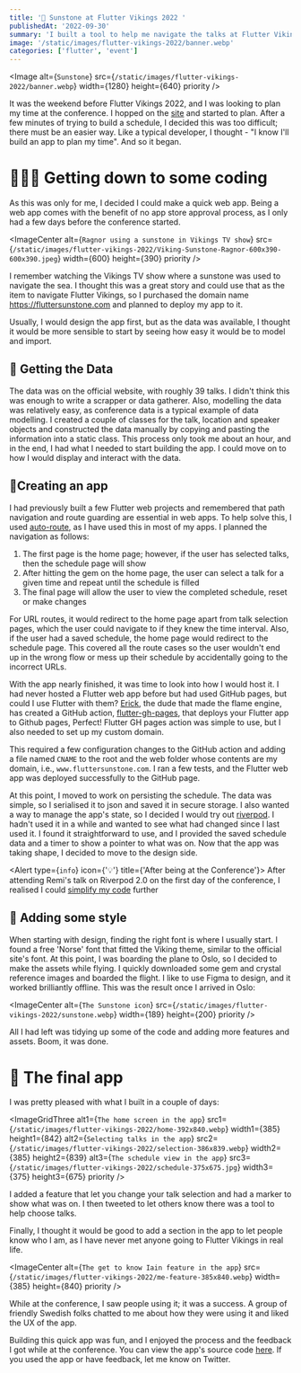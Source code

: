 ```yaml
---
title: '💎 Sunstone at Flutter Vikings 2022 '
publishedAt: '2022-09-30'
summary: 'I built a tool to help me navigate the talks at Flutter Vikings 2022. In this post, I will explain how I made it.'
image: '/static/images/flutter-vikings-2022/banner.webp'
categories: ['flutter', 'event']
---
```


<Image
  alt={`Sunstone`}
  src={`/static/images/flutter-vikings-2022/banner.webp`}
  width={1280}
  height={640}
  priority
/>

It was the weekend before Flutter Vikings 2022, and I was looking to plan my time at the conference. I hopped on the [site](https://fluttervikings.com/) and started to plan. After a few minutes of trying to build a schedule, I decided this was too difficult; there must be an easier way. Like a typical developer, I thought - "I know I'll build an app to plan my time". And so it began.

# 👨🏻‍💻 Getting down to some coding
As this was only for me, I decided I could make a quick web app. Being a web app comes with the benefit of no app store approval process, as I only had a few days before the conference started. 

<ImageCenter
  alt={`Ragnor using a sunstone in Vikings TV show`}
  src={`/static/images/flutter-vikings-2022/Viking-Sunstone-Ragnor-600x390-600x390.jpeg`}
  width={600}
  height={390}
  priority
/>

I remember watching the Vikings TV show where a sunstone was used to navigate the sea. I thought this was a great story and could use that as the item to navigate Flutter Vikings, so I purchased the domain name https://fluttersunstone.com and planned to deploy my app to it. 

Usually, I would design the app first, but as the data was available, I thought it would be more sensible to start by seeing how easy it would be to model and import.

## 💾 Getting the Data
The data was on the official website, with roughly 39 talks. I didn't think this was enough to write a scrapper or data gatherer. Also, modelling the data was relatively easy, as conference data is a typical example of data modelling. I created a couple of classes for the talk, location and speaker objects and constructed the data manually by copying and pasting the information into a static class. This process only took me about an hour, and in the end, I had what I needed to start building the app. I could move on to how I would display and interact with the data.

## 📱Creating an app
I had previously built a few Flutter web projects and remembered that path navigation and route guarding are essential in web apps. To help solve this, I used [auto-route](https://pub.dev/packages/auto_route), as I have used this in most of my apps. I planned the navigation as follows:
1. The first page is the home page; however, if the user has selected talks, then the schedule page will show
2. After hitting the gem on the home page, the user can select a talk for a given time and repeat until the schedule is filled 
3. The final page will allow the user to view the completed schedule, reset or make changes

For URL routes, it would redirect to the home page apart from talk selection pages, which the user could navigate to if they knew the time interval. Also, if the user had a saved schedule, the home page would redirect to the schedule page. This covered all the route cases so the user wouldn't end up in the wrong flow or mess up their schedule by accidentally going to the incorrect URLs.

With the app nearly finished, it was time to look into how I would host it. I had never hosted a Flutter web app before but had used GitHub pages, but could I use Flutter with them? [Erick](https://twitter.com/CptPixel), the dude that made the flame engine, has created a GitHub action, [flutter-gh-pages](https://github.com/bluefireteam/flutter-gh-pages), that deploys your Flutter app to Github pages, Perfect! Flutter GH pages action was simple to use, but I also needed to set up my custom domain. 

This required a few configuration changes to the GitHub action and adding a file named `CNAME` to the root and the web folder whose contents are my domain, i.e., `www.fluttersunstone.com`. I ran a few tests, and the Flutter web app was deployed successfully to the GitHub page.

At this point, I moved to work on persisting the schedule. The data was simple, so I serialised it to json and saved it in secure storage. I also wanted a way to manage the app's state, so I decided I would try out [riverpod](https://riverpod.dev/). I hadn't used it in a while and wanted to see what had changed since I last used it. I found it straightforward to use, and I provided the saved schedule data and a timer to show a pointer to what was on. Now that the app was taking shape, I decided to move to the design side.

<Alert type={`info`} icon={'💡'} title={'After being at the Conference'}>
After attending Remi's talk on Riverpod 2.0 on the first day of the conference, I realised I could [simplify my code](https://github.com/b099l3/Sunstone/blob/master/lib/core/application/schedule_provider.dart#L11) further
</Alert>

## 🎨 Adding some style
When starting with design, finding the right font is where I usually start. I found a free 'Norse' font that fitted the Viking theme, similar to the official site's font. At this point, I was boarding the plane to Oslo, so I decided to make the assets while flying. I quickly downloaded some gem and crystal reference images and boarded the flight. I like to use Figma to design, and it worked brilliantly offline. This was the result once I arrived in Oslo:


<ImageCenter
  alt={`The Sunstone icon`}
  src={`/static/images/flutter-vikings-2022/sunstone.webp`}
  width={189}
  height={200}
  priority
/>

All I had left was tidying up some of the code and adding more features and assets. Boom, it was done.

# 💎 The final app
I was pretty pleased with what I built in a couple of days:

<ImageGridThree
  alt1={`The home screen in the app`}
  src1={`/static/images/flutter-vikings-2022/home-392x840.webp`}
  width1={385}
  height1={842}
  alt2={`Selecting talks in the app`}
  src2={`/static/images/flutter-vikings-2022/selection-386x839.webp`}
  width2={385}
  height2={839}
  alt3={`The schedule view in the app`}
  src3={`/static/images/flutter-vikings-2022/schedule-375x675.jpg`}
  width3={375}
  height3={675}
  priority
/>

I added a feature that let you change your talk selection and had a marker to show what was on. I then tweeted to let others know there was a tool to help choose talks. 

Finally, I thought it would be good to add a section in the app to let people know who I am, as I have never met anyone going to Flutter Vikings in real life.

<ImageCenter
  alt={`The get to know Iain feature in the app`}
  src={`/static/images/flutter-vikings-2022/me-feature-385x840.webp`}
  width={385}
  height={840}
  priority
/>

While at the conference, I saw people using it; it was a success. A group of friendly Swedish folks chatted to me about how they were using it and liked the UX of the app. 

Building this quick app was fun, and I enjoyed the process and the feedback I got while at the conference. You can view the app's source code [here](https://github.com/b099l3/Sunstone). If you used the app or have feedback, let me know on Twitter.


